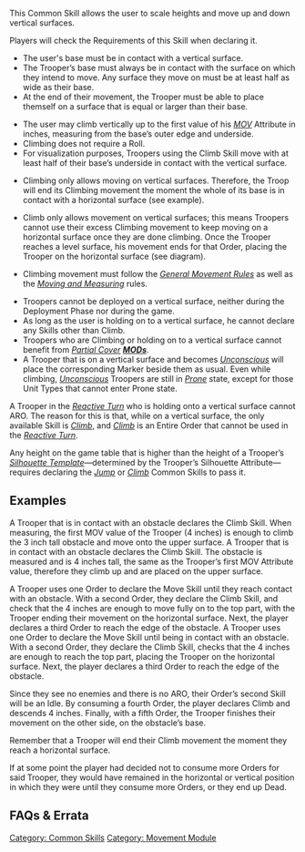 {{section-movement-module}}
{{section-common-skills}}


This Common Skill allows the user to scale heights and move up and down vertical surfaces.

{{skillbox |red| CLIMB | ENTIRE ORDER}}
{{skill-label | Movement, No LoF, No Roll.}}
{{Requirements}}
Players will check the Requirements of this Skill when declaring it.
* The user's base must be in contact with a vertical surface.  
* The Trooper’s base must always be in contact with the surface on which they intend to move. Any surface they move on must be at least half as wide as their base.  {{seefaq  | You must use the full width if available.}}
* At the end of their movement, the Trooper must be able to place themself on a surface that is equal or larger than their base.
{{Effects}}
* The user may climb vertically up to the first value of his ''[[MOV]]'' Attribute in inches, measuring from the base’s outer edge and underside. 
* Climbing does not require a Roll.
* For visualization purposes, Troopers using the Climb Skill move with at least half of their base’s underside in contact with the vertical surface.
{{update | 1.1.1, Dec 2021}}
* Climbing only allows moving on vertical surfaces{{erratahighlight}}. Therefore, the Troop will end its Climbing movement the moment the whole of its base is in contact with a horizontal surface (see example).
{{update-end}}
{{original}}
* Climb only allows movement on vertical surfaces{{originalhighlight}}; this means Troopers cannot use their excess Climbing movement to keep moving on a horizontal surface once they are done climbing. Once the Trooper reaches a level surface, his movement ends for that Order, placing the Trooper on the horizontal surface (see diagram). 
{{original-end}}
* Climbing movement must follow the ''[[General Movement Rules]]'' as well as the ''[[Moving and Measuring]]'' rules.


{{important-start}}
* Troopers cannot be deployed on a vertical surface, neither during the Deployment Phase nor during the game. 
* As long as the user is holding on to a vertical surface, he cannot declare any Skills other than Climb.
* Troopers who are Climbing or holding on to a vertical surface cannot benefit from ''[[Partial Cover]] '''[[MODs]]'''''.
* A Trooper that is on a vertical surface and becomes ''[[Unconscious]]'' will place the corresponding Marker beside them as usual. Even while climbing, ''[[Unconscious]]'' Troopers are still in ''[[Prone]]'' state, except for those Unit Types that cannot enter Prone state.
{{important-end}}


{{remember-start}}
A Trooper in the ''[[Reactive Turn]]'' who is holding onto a vertical surface cannot ARO. The reason for this is that, while on a vertical surface, the only available Skill is ''[[Climb]]'', and ''[[Climb]]'' is an Entire Order that cannot be used in the ''[[Reactive Turn]]''.
{{remember-end}}


{{remember-start}}
Any height on the game table that is higher than the height of a Trooper’s ''[[Silhouette Template]]''—determined by the Trooper’s Silhouette Attribute—requires declaring the ''[[Jump]]'' or ''[[Climb]]'' Common Skills to pass it.
{{remember-end}}


== Examples ==
{{greybox-start | Example 1}}
{{image | name=eng-climb-1.jpg | style=512border }}

{{update | 1.1.1, Dec 2021}}
A Trooper that is in contact with an obstacle declares the Climb Skill. {{erratahighlight}}When measuring, the first MOV value of the Trooper (4 inches) is enough to climb the 3 inch tall obstacle and move onto the upper surface.
{{update-end}}
{{original}}
A Trooper that is in contact with an obstacle declares the Climb Skill. {{originalhighlight}}The obstacle is measured and is 4 inches tall, the same as the Trooper’s first MOV Attribute value, therefore they climb up and are placed on the upper surface.
{{original-end}}
{{greybox-end}}


{{greybox-start | Example 2}}
{{image | name=eng-climb-2-1024.jpg | style=512border }}

{{update | 1.1.1, Dec 2021}}
A Trooper uses one Order to declare the Move Skill until {{erratahighlight}}they reach contact with an obstacle. With a second Order, they declare the Climb Skill, and check that the 4 inches are enough to move fully on to the top part, with the Trooper ending their movement on the horizontal surface.{{erratahighlight-end}} Next, the player declares a third Order to reach the edge of the obstacle.
{{update-end}}
{{original}}
A Trooper uses one Order to declare the Move Skill until {{originalhighlight}}being in contact with an obstacle. With a second Order, they declare the Climb Skill, checks that the 4 inches are enough to reach the top part, placing the Trooper on the horizontal surface.{{originalhighlight-end}} Next, the player declares a third Order to reach the edge of the obstacle.
{{original-end}}

Since they see no enemies and there is no ARO, their Order’s second Skill will be an Idle. By consuming a fourth Order, the player declares Climb and descends 4 inches. Finally, with a fifth Order, the Trooper finishes their movement on the other side, on the obstacle’s base.

Remember that a Trooper will end their Climb movement the moment they reach a horizontal surface.

If at some point the player had decided not to consume more Orders for said Trooper, they would have remained in the horizontal or vertical position in which they were until they consume more Orders, or they end up Dead.
{{greybox-end}}


== FAQs & Errata ==

{{faqbox |
type = faq |
title = N4 FAQ |
version = Updated 1.1.1, Dec 2021 |
q = Q: While using Move or Climb, can you move 'through' a corner {{erratahighlight}}or overhang the edge of the surface{{erratahighlight-end}}, in the same way that you can move through a space that's half the width of the Trooper's base? |
a = A: No. If the space is wide enough for the Trooper's full base, you must use the full base.

Examples: 

{{image | name=dual-faq10-1.jpg | style= 256border }}
{{image | name=dual-faq10-2.jpg | style= 256border }}
{{image | name=dual-faq10-3.jpg | style= 256border }} |
related = [[Climb]], [[Climbing Plus]], [[Move]] }}


{{section-movement-module}}
{{section-common-skills}}


[[Category: Common Skills]]
[[Category: Movement Module]]